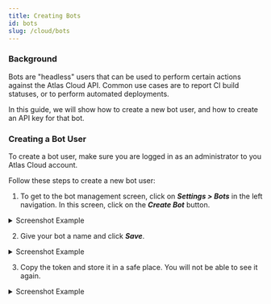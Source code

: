 ```yaml
---
title: Creating Bots
id: bots
slug: /cloud/bots
---
```

### Background

Bots are "headless" users that can be used to perform certain actions against the Atlas Cloud API.
Common use cases are to report CI build statuses, or to perform automated deployments.

In this guide, we will show how to create a new bot user, and how to create an API key for that bot.

### Creating a Bot User

To create a bot user, make sure you are logged in as an administrator to you Atlas Cloud account.

Follow these steps to create a new bot user:
1. To get to the bot management screen, click on _**Settings > Bots**_ in the left navigation.
  In this screen, click on the _**Create Bot**_ button.

  <details>
  <summary>Screenshot Example</summary>

  ![](https://atlasgo.io/uploads/cloud/bots/create-bot-button.png)
  </details>

2. Give your bot a name and click _**Save**_.

  <details>
  <summary>Screenshot Example</summary>

  ![](https://atlasgo.io/uploads/cloud/bots/create-bot-modal.png)
  </details>

3. Copy the token and store it in a safe place. You will not be able to see it again.

  <details>
  <summary>Screenshot Example</summary>

  ![](https://atlasgo.io/uploads/images/bot-token.png)
  </details>